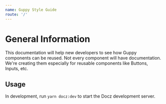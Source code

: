```yaml
---
name: Guppy Style Guide
route: '/'
---
```


# General Information

This documentation will help new developers to see how Guppy components can be reused. Not every component will have documentation. We're creating them especially for reusable components like Buttons, Inputs, etc.

## Usage

In development, run `yarn docz:dev` to start the Docz development server.
